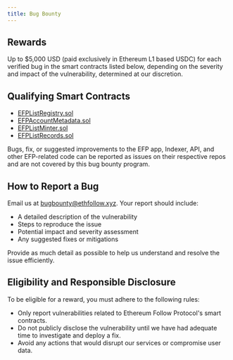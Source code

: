 ```yaml
---
title: Bug Bounty
---
```


## Rewards

Up to $5,000 USD (paid exclusively in Ethereum L1 based USDC) for each verified bug in the smart contracts listed below, depending on the severity and impact of the vulnerability, determined at our discretion.

## Qualifying Smart Contracts

- [EFPListRegistry.sol](https://github.com/ethereumfollowprotocol/contracts/blob/master/src/EFPListRegistry.sol)
- [EFPAccountMetadata.sol](https://github.com/ethereumfollowprotocol/contracts/blob/master/src/EFPAccountMetadata.sol)
- [EFPListMinter.sol](https://github.com/ethereumfollowprotocol/contracts/blob/master/src/EFPListMinter.sol)
- [EFPListRecords.sol](https://github.com/ethereumfollowprotocol/contracts/blob/master/src/EFPListRecords.sol)

Bugs, fix, or suggested improvements to the EFP app, Indexer, API, and other EFP-related code can be reported as issues on their respective repos and are not covered by this bug bounty program.

## How to Report a Bug

Email us at [bugbounty@ethfollow.xyz](mailto:bugbounty@ethfollow.xyz). Your report should include:

- A detailed description of the vulnerability
- Steps to reproduce the issue
- Potential impact and severity assessment
- Any suggested fixes or mitigations

Provide as much detail as possible to help us understand and resolve the issue efficiently.

## Eligibility and Responsible Disclosure

To be eligible for a reward, you must adhere to the following rules:

- Only report vulnerabilities related to Ethereum Follow Protocol's smart contracts.
- Do not publicly disclose the vulnerability until we have had adequate time to investigate and deploy a fix.
- Avoid any actions that would disrupt our services or compromise user data.
